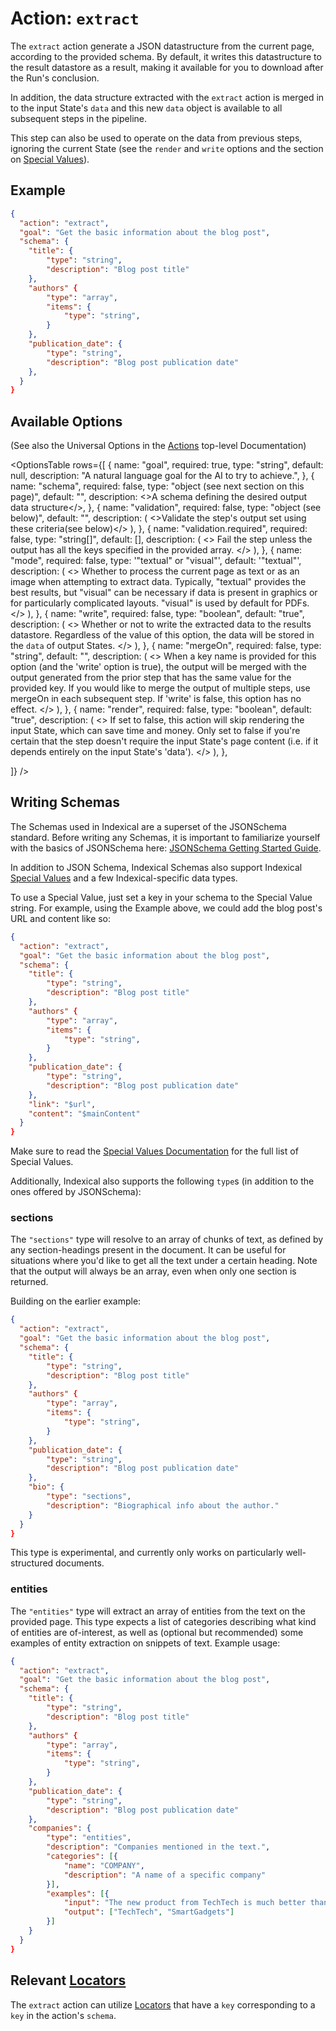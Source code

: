 
# Action: `extract`

The `extract` action generate a JSON datastructure from the current page, according to the provided schema. By default, it writes this datastructure to the result datastore as a result, making it available for you to download after the Run's conclusion.

In addition, the data structure extracted with the `extract` action is merged in to the input State's `data` and this new `data` object is available to all subsequent steps in the pipeline.

This step can also be used to operate on the data from previous steps, ignoring the current State (see the `render` and `write` options and the section on [Special Values](/values)).

## Example

```json
{
  "action": "extract",
  "goal": "Get the basic information about the blog post",
  "schema": {
    "title": {
        "type": "string",
        "description": "Blog post title"
    },
    "authors" {
        "type": "array",
        "items": {
            "type": "string",
        }
    },
    "publication_date": {
        "type": "string",
        "description": "Blog post publication date"
    },
  }
}
```

## Available Options

(See also the Universal Options in the [Actions](/actions) top-level Documentation)

<OptionsTable
  rows={[
    {
      name: "goal",
      required: true,
      type: "string",
      default: null,
      description: "A natural language goal for the AI to try to achieve.",
    },
    {
      name: "schema",
      required: false,
      type: "object (see next section on this page)",
      default: "",
      description: <>A schema defining the desired output data structure</>,
    },
    {
      name: "validation",
      required: false,
      type: "object (see below)",
      default: "",
      description: (
        <>Validate the step's output set using these criteria(see below)</>
      ),
    },
    {
      name: "validation.required",
      required: false,
      type: "string[]",
      default: [],
      description: (
        <>
          Fail the step unless the output has all the keys specified in the
          provided array.
        </>
      ),
    },
    {
      name: "mode",
      required: false,
      type: '"textual" or "visual"',
      default: '"textual"',
      description: (
        <>
          Whether to process the current page as text or as an image when
          attempting to extract data. Typically, "textual" provides the best
          results, but "visual" can be necessary if data is present in graphics
          or for particularly complicated layouts. "visual" is used by default
          for PDFs.
        </>
      ),
    },
    {
      name: "write",
      required: false,
      type: "boolean",
      default: "true",
      description: (
        <>
          Whether or not to write the extracted data to the results datastore.
          Regardless of the value of this option, the data will be stored in the
          `data` of output States.
        </>
      ),
    },
    {
      name: "mergeOn",
      required: false,
      type: "string",
      default: "",
      description: (
        <>
          When a key name is provided for this option (and the 'write' option is
          true), the output will be merged with the output generated from the prior step
          that has the same value for the provided key. If you would like to merge the output of multiple steps, use mergeOn in each subsequent step. If 'write' is false, this option has no effect.
        </>
      ),
    },
    {
      name: "render",
      required: false,
      type: "boolean",
      default: "true",
      description: (
        <>
            If set to false, this action will skip rendering the input State, which can save time and money. Only set to false if you're certain that the step doesn't require the input State's page content (i.e. if it depends entirely on the input State's 'data').
        </>
      ),
    },

]}
/>

## Writing Schemas

The Schemas used in Indexical are a superset of the JSONSchema standard. Before writing any Schemas, it is important to familiarize yourself with the basics of JSONSchema here: [JSONSchema Getting Started Guide](https://json-schema.org/learn/getting-started-step-by-step).

In addition to JSON Schema, Indexical Schemas also support Indexical [Special Values](/values) and a few Indexical-specific data types.

To use a Special Value, just set a key in your schema to the Special Value string. For example, using the Example above, we could add the blog post's URL and content like so:

```json
{
  "action": "extract",
  "goal": "Get the basic information about the blog post",
  "schema": {
    "title": {
        "type": "string",
        "description": "Blog post title"
    },
    "authors" {
        "type": "array",
        "items": {
            "type": "string",
        }
    },
    "publication_date": {
        "type": "string",
        "description": "Blog post publication date"
    },
    "link": "$url",
    "content": "$mainContent"
  }
}
```

Make sure to read the [Special Values Documentation](/values) for the full list of Special Values.

Additionally, Indexical also supports the following `type`s (in addition to the ones offered by JSONSchema):

### sections

The `"sections"` type will resolve to an array of chunks of text, as defined by any section-headings present in the document. It can be useful for situations where you'd like to get all the text under a certain heading. Note that the output will always be an array, even when only one section is returned.

Building on the earlier example:

```json
{
  "action": "extract",
  "goal": "Get the basic information about the blog post",
  "schema": {
    "title": {
        "type": "string",
        "description": "Blog post title"
    },
    "authors" {
        "type": "array",
        "items": {
            "type": "string",
        }
    },
    "publication_date": {
        "type": "string",
        "description": "Blog post publication date"
    },
    "bio": {
        "type": "sections",
        "description": "Biographical info about the author."
    }
  }
}
```

This type is experimental, and currently only works on particularly well-structured documents.

### entities

The `"entities"` type will extract an array of entities from the text on the provided page. This type expects a list of categories describing what kind of entities are of-interest, as well as (optional but recommended) some examples of entity extraction on snippets of text. Example usage:

```json
{
  "action": "extract",
  "goal": "Get the basic information about the blog post",
  "schema": {
    "title": {
        "type": "string",
        "description": "Blog post title"
    },
    "authors" {
        "type": "array",
        "items": {
            "type": "string",
        }
    },
    "publication_date": {
        "type": "string",
        "description": "Blog post publication date"
    },
    "companies": {
        "type": "entities",
        "description": "Companies mentioned in the text.",
        "categories": [{
            "name": "COMPANY",
            "description": "A name of a specific company"
        }],
        "examples": [{
            "input": "The new product from TechTech is much better than the old one from their competitor SmartGadgets.",
            "output": ["TechTech", "SmartGadgets"]
        }]
    }
  }
}
```

## Relevant [Locators](/locators)

The `extract` action can utilize [Locators](/locators) that have a `key` corresponding to a `key` in the action's `schema`.
